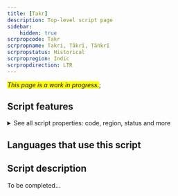 ```yaml
---
title: [Takr]
description: Top-level script page
sidebar:
    hidden: true
scrpropcode: Takr
scrpropname: Takri, Ṭākrī, Ṭāṅkrī
scrpropstatus: Historical
scrpropregion: Indic
scrpropdirection: LTR
---
```


<span style='background-color:yellow'>_This page is a work in progress._</span>;


## Script features

<details>
<summary> See all script properties: code, region, status and more</summary>
<ScriptInfo />
</details>

## Languages that use this script

<WsList script='Takr' wsMax='5' />

## Script description

To be completed...

